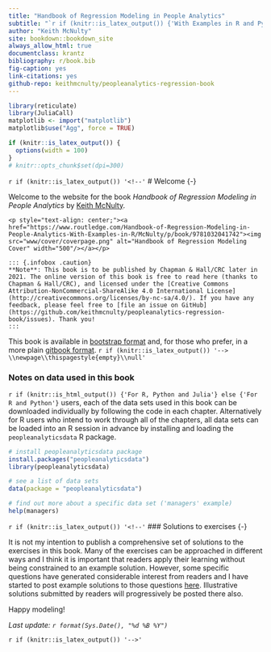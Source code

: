 ```yaml
--- 
title: "Handbook of Regression Modeling in People Analytics"
subtitle: "`r if (knitr::is_latex_output()) {'With Examples in R and Python'} else {'With Examples in R, Python and Julia'}`"
author: "Keith McNulty"
site: bookdown::bookdown_site
always_allow_html: true
documentclass: krantz
bibliography: r/book.bib
fig-caption: yes
link-citations: yes
github-repo: keithmcnulty/peopleanalytics-regression-book
---
```



```r
library(reticulate)
library(JuliaCall)
matplotlib <- import("matplotlib")
matplotlib$use("Agg", force = TRUE)

if (knitr::is_latex_output()) {
  options(width = 100)
}
# knitr::opts_chunk$set(dpi=300)

```

`r if (knitr::is_latex_output()) '<!--'`
# Welcome {-}

Welcome to the website for the book *Handbook of Regression Modeling in People Analytics* by [Keith McNulty](https://twitter.com/dr_keithmcnulty).  

```asis
<p style="text-align: center;"><a href="https://www.routledge.com/Handbook-of-Regression-Modeling-in-People-Analytics-With-Examples-in-R/McNulty/p/book/9781032041742"><img src="www/cover/coverpage.png" alt="Handbook of Regression Modeling Cover" width="500"/></a></p>
  
::: {.infobox .caution}
**Note**: This book is to be published by Chapman & Hall/CRC later in 2021. The online version of this book is free to read here (thanks to Chapman & Hall/CRC), and licensed under the [Creative Commons Attribution-NonCommercial-ShareAlike 4.0 International License](http://creativecommons.org/licenses/by-nc-sa/4.0/). If you have any feedback, please feel free to [file an issue on GitHub](https://github.com/keithmcnulty/peopleanalytics-regression-book/issues). Thank you!
:::
```

This book is available in [bootstrap format](http://peopleanalytics-regression-book.org) and, for those who prefer, in a more plain [gitbook format](http://peopleanalytics-regression-book.org/gitbook).
`r if (knitr::is_latex_output()) '--> \\newpage\\thispagestyle{empty}\\null'`

### Notes on data used in this book {-}

`r if (knitr::is_html_output()) {'For R, Python and Julia'} else {'For R and Python'}` users, each of the data sets used in this book can be downloaded individually by following the code in each chapter.  Alternatively for R users who intend to work through all of the chapters, all data sets can be loaded into an R session in advance by installing and loading the `peopleanalyticsdata` R package.  

```r
# install peopleanalyticsdata package
install.packages("peopleanalyticsdata")
library(peopleanalyticsdata)

# see a list of data sets
data(package = "peopleanalyticsdata")

# find out more about a specific data set ('managers' example)
help(managers)
```


`r if (knitr::is_latex_output()) '<!--'`
### Solutions to exercises {-}

It is not my intention to publish a comprehensive set of solutions to the exercises in this book.  Many of the exercises can be approached in different ways and I think it is important that readers apply their learning without being constrained to an example solution.  However, some specific questions have generated considerable interest from readers and I have started to post example solutions to those questions [here](https://keithmcnulty.github.io/peopleanalytics-regression-book/solutions/).  Illustrative solutions submitted by readers will progressively be posted there also.  


Happy modeling!

*Last update:  `r format(Sys.Date(), "%d %B %Y")`*

`r if (knitr::is_latex_output()) '-->'`







